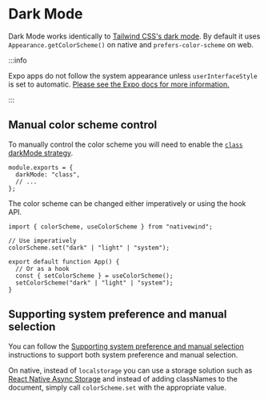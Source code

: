 # Dark Mode

Dark Mode works identically to [Tailwind CSS's dark mode](https://tailwindcss.com/docs/dark-mode). By default it uses `Appearance.getColorScheme()` on native and `prefers-color-scheme` on web.

:::info

Expo apps do not follow the system appearance unless `userInterfaceStyle` is set to automatic. [Please see the Expo docs for more information.](https://docs.expo.dev/guides/color-schemes/)

:::

## Manual color scheme control

To manually control the color scheme you will need to enable the [`class` darkMode strategy](https://tailwindcss.com/docs/dark-mode#toggling-dark-mode-manually).

```tsx title="tailwind.config.js"
module.exports = {
  darkMode: "class",
  // ...
};
```

The color scheme can be changed either imperatively or using the hook API.

```tsx title="App.tsx"
import { colorScheme, useColorScheme } from "nativewind";

// Use imperatively
colorScheme.set("dark" | "light" | "system");

export default function App() {
  // Or as a hook
  const { setColorScheme } = useColorScheme();
  setColorScheme("dark" | "light" | "system");
}
```

## Supporting system preference and manual selection

You can follow the [Supporting system preference and manual selection](https://tailwindcss.com/docs/dark-mode#supporting-system-preference-and-manual-selection) instructions to support both system preference and manual selection.

On native, instead of `localstorage` you can use a storage solution such as [React Native Async Storage](https://react-native-async-storage.github.io/async-storage/) and instead of adding classNames to the document, simply call `colorScheme.set` with the appropriate value.
